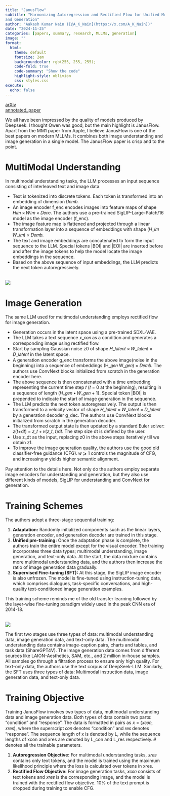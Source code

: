 ```yaml
---
title: "JanusFlow"
subtitle: "Harmonizing Autoregression and Rectified Flow for Unified Multimodal Understanding
and Generation"
author: "Aakash Kumar Nain ([@A_K_Nain](https://x.com/A_K_Nain))"
date: "2024-11-25"
categories: [papers, summary, research, MLLMs, generation]
image: ""
format:
  html:
    theme: default
    fontsize: 2em
    backgroundcolor: rgb(255, 255, 255);
    code-fold: true
    code-summary: "Show the code"
    highlight-style: oblivion
    css: styles.css
execute: 
  echo: false
---
```


[arXiv](https://arxiv.org/abs/2411.07975)<br>
[annotated_paper](https://github.com/AakashKumarNain/annotated_research_papers/blob/master/MLLMs/janusflow.pdf)


We all have been impressed by the quality of models produced by Deepseek. I thought Qwen was good, but
the main highlight is JanusFlow. Apart from the MM1 paper from Apple, I believe JanusFlow is one of the
best papers on modern MLLMs. It combines both image understanding and image generation in a single model.
The JanusFlow paper is crisp and to the point.


# MultiModal Understanding

In multimodal understanding tasks, the LLM processes an input sequence consisting of interleaved text and
image data.

* Text is tokenized into discrete tokens. Each token is transformed into an embedding of dimension 𝐷𝑒𝑚𝑏.
* An image encoder f_enc encodes images into feature maps of shape 𝐻𝑖𝑚 × 𝑊𝑖𝑚 × 𝐷𝑒𝑛𝑐. The authors use a
pre-trained SigLIP-Large-Patch/16 model as the image encoder (f_enc).
* The image feature map is flattened and projected through a linear transformation layer into a sequence
of embeddings with shape (𝐻_𝑖𝑚 𝑊_𝑖𝑚) × 𝐷𝑒𝑚𝑏.
* The text and image embeddings are concatenated to form the input sequence to the LLM. Special tokens
|BOI| and |EOI| are inserted before and after the image tokens to help the model locate the image
embeddings in the sequence.
* Based on the above sequence of input embeddings, the LLM predicts the next token autoregressively.

<br>
![](../paper_screenshots/janusflow/1.png)
<br>

# Image Generation

The same LLM used for multimodal understanding employs rectified flow for image generation.

* Generation occurs in the latent space using a pre-trained SDXL-VAE.
* The LLM takes a text sequence 𝑥_𝑐𝑜𝑛 as a condition and generates a corresponding image using rectified
flow.
* Start by sampling Gaussian noise z0 of shape 𝐻_𝑙𝑎𝑡𝑒𝑛𝑡 × 𝑊_𝑙𝑎𝑡𝑒𝑛𝑡 × 𝐷_𝑙𝑎𝑡𝑒𝑛𝑡 in the latent space.
* A generation encoder g_enc transforms the above image(noise in the beginning) into a sequence of
embeddings (H_𝑔𝑒𝑛 W_𝑔𝑒𝑛) × 𝐷𝑒𝑚𝑏. The authors use ConvNext blocks initialized from scratch in the
generation encoder here.
* The above sequence is then concatenated with a time embedding representing the current time step 
𝑡 (𝑡 = 0 at the beginning), resulting in a sequence of length 
(𝐻_𝑔𝑒𝑛 • 𝑊_𝑔𝑒𝑛 + 1). Special token |BOI| is prepended to indicate the start of image generation in the
sequence.
* The LLM predicts the next token autoregressively. The output is then transformed to a velocity vector
of shape 𝐻_𝑙𝑎𝑡𝑒𝑛𝑡 × 𝑊_𝑙𝑎𝑡𝑒𝑛𝑡 × 𝐷_𝑙𝑎𝑡𝑒𝑛𝑡 by a generation decoder g_dec. The authors use ConvNext blocks
initialized from scratch in the generation decoder.
* The transformed output state is then updated by a standard Euler solver: 𝑧(𝑡+d𝑡) = 𝑧_𝑡 + 𝑣(𝑧_𝑡, 𝑡)d𝑡.
The step size dt is defined by the user.
* Use z_dt as the input, replacing z0 in the above steps iteratively till we obtain z1.
* To improve the image generation quality, the authors use the good old classifier-free guidance (CFG).
𝑤 ⩾ 1 controls the magnitude of CFG, and increasing 𝑤 yields higher semantic alignment.


Pay attention to the details here. Not only do the authors employ separate image encoders for
understanding and generation, but they also use different kinds of models, SigLIP for understanding and
ConvNext for generation.


# Training Schemes

The authors adopt a three-stage sequential training:

1. **Adaptation:** Randomly initialized components such as the linear layers, generation encoder, and
generation decoder are trained in this stage.
2. **Unified pre-training:** Once the adaptation phase is complete, the authors train the entire model
except for the visual encoder. The training incorporates three data types; multimodal understanding,
image generation, and text-only data. At the start, the data mixture contains more multimodal
understanding data, and the authors then increase the ratio of image generation data gradually.
3. **Supervised Fine-tuning (SFT):** At this stage, the SigLIP image encoder is also unfrozen. The model
is fine-tuned using instruction-tuning data, which comprises dialogues, task-specific conversations,
and high-quality text-conditioned image generation examples.


This training scheme reminds me of the old transfer learning followed by the layer-wise fine-tuning
paradigm widely used in the peak CNN era of 2014-18.

<br>
![](../paper_screenshots/janusflow/2.png)
<br>

The first two stages use three types of data: multimodal understanding data, image generation data, and
text-only data. The multimodal understanding data contains image-caption pairs, charts and tables, and
task data (ShareGPT4V). The image generation data comes from different sources like LAION-Aesthetics,
SAM, etc., and 2 million in-house samples. All samples go through a filtration process to ensure only
high quality. For text-only data, the authors use the text corpus of DeepSeek-LLM. Similarly, the SFT
uses three types of data: Multimodal instruction data, image generation data, and text-only data.


# Training Objective

Training JanusFlow involves two types of data, multimodal understanding data and image generation data.
Both types of data contain two parts: “condition” and “response”. The data is formatted in pairs as 
𝑥 = (𝑥𝑐𝑜𝑛, 𝑥𝑟𝑒𝑠), where the superscript 𝑐𝑜𝑛 denotes “condition” and 𝑟𝑒𝑠 denotes “response”.  The sequence
length of x is denoted by L, while the sequence lengths of xcon and xres are denoted by L_con and L_res
respectively. 𝜃 denotes all the trainable parameters.

1. **Autoregression Objective:** For multimodal understanding tasks, 𝑥𝑟𝑒𝑠 contains only text tokens, and
the model is trained using the maximum likelihood principle where the loss is calculated over tokens in
xres.
2. **Rectified Flow Objective:** For image generation tasks, 𝑥𝑐𝑜𝑛 consists of text tokens and 𝑥𝑟𝑒𝑠 is the
corresponding image, and the model is trained with the rectified flow objective. 10% of the text prompt
is dropped during training to enable CFG.
